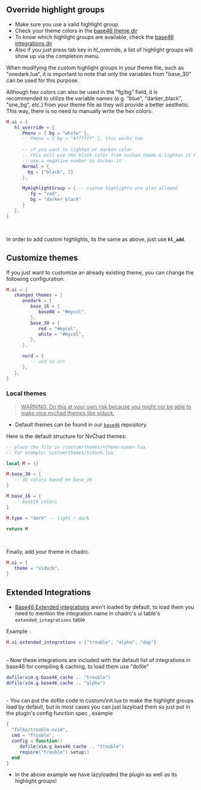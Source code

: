 ## Override highlight groups

- Make sure you use a valid highlight group.
- Check your theme colors in the [base46 theme dir](https://github.com/NvChad/base46/tree/v2.0/lua/base46/themes)
- To know which highlight groups are available, check the [base46 integrations dir](https://github.com/NvChad/base46/tree/v2.0/lua/base46/integrations)
- Also if you just press tab key in hl_override, a list of highlight groups will show up via the completion menu.

When modifying the custom highlight groups in your theme file, such as "onedark.lua", it is important to note that only the variables from "base_30" can be used for this purpose. 

Although hex colors can also be used in the "fg/bg" field, it is recommended to utilize the variable names (e.g. "blue", "darker_black", "one_bg", etc.) from your theme file as they will provide a better aesthetic. This way, there is no need to manually write the hex colors.

```lua
M.ui = {
   hl_override = {
      Pmenu = { bg = "white" },
      -- Pmenu = { bg = "#ffffff" }, this works too
        
      -- if you want to lighten or darken color
      -- this will use the black color from nvchad theme & lighten it by 2x
      -- use a negative number to darken it
      Normal = {
        bg = {"black", 2}
      },

      MyHighlightGroup = { -- custom highlights are also allowed
         fg = "red",
         bg = "darker_black"
      }
   },
}
```
<br/>

In order to add custom highlights, its the same as above, just use **`hl_add`**.

## Customize themes

If you just want to customize an already existing theme, you can change the following configuration:

```lua
M.ui = {
   changed_themes = {
      onedark = {
         base_16 = {
            base00 = "#mycol",
         },
         base_30 = {
            red = "#mycol",
            white = "#mycol",
         },
      },

      nord = {
         -- and so on!
      },
   },
}
```

### Local themes

> <u>WARNING: Do this at your own risk because you might not be able to make nice nvchad themes like siduck.</u>

- Default themes can be found in our [`base46`](https://github.com/NvChad/base46) repository.

Here is the default structure for NvChad themes:

```lua
-- place the file in /custom/themes/<theme-name>.lua
-- for example: custom/themes/siduck.lua

local M = {}

M.base_30 = {
   -- 30 colors based on base_16
}

M.base_16 = {
   -- base16 colors
}

M.type = "dark" -- light / dark

return M
```

<br/>

Finally, add your theme in chadrc. 

```lua
M.ui = {
   theme = "siduck",
}
```

## Extended Integrations

- [Base46 Extended integrations](https://github.com/NvChad/base46/tree/v2.0/lua/base46/extended_integrations) aren't loaded by default, to load them you need to mention the integration name in chadrc's ui table's `extended_integrations` table

Example :

```lua
M.ui.extended_integrations = {"trouble", "alpha", "dap"}
```
<br/>
- Now these integrations are included with the default list of integrations in base46 for compiling & caching, to load them use "dofile"

```lua
dofile(vim.g.base46_cache .. "trouble")
dofile(vim.g.base46_cache .. "alpha")
```
<br/>
- You can put the dofile code in custom/init.lua to make the highlight groups load by default, but in most cases you can just lazyload them so just put in the plugin's config function spec , example

```lua
{
  "folke/trouble.nvim",
  cmd = "Trouble",
  config = function()
     dofile(vim.g.base46_cache .. "trouble")
     require("trouble").setup()
  end
}
```

- In the above example we have lazyloaded the plugin as well as its highlight groups!
